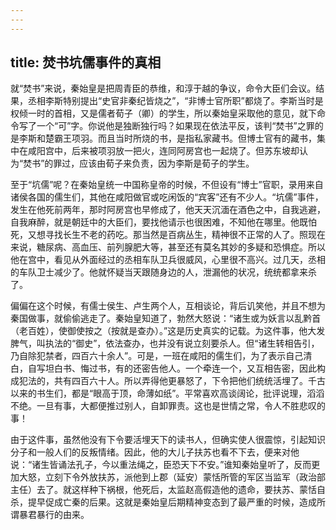 ```yaml
---
---
---
```

title: 焚书坑儒事件的真相
---




就“焚书”来说，秦始皇是把周青臣的恭维，和淳于越的争议，命令大臣们会议。结果，丞相李斯特别提出“史官非秦纪皆烧之”，“非博士官所职”都烧了。李斯当时是权倾一时的首相，又是儒者荀子（卿）的学生，所以秦始皇采取他的意见，就下命令写了一个“可”字。你说他是独断独行吗？如果现在依法平反，该判“焚书”之罪的是李斯和楚霸王项羽。而且当时所烧的书，是指私家藏书。但博士官有的藏书，集中在咸阳宫中，后来被项羽放一把火，连同阿房宫也一起烧了。但苏东坡却认为“焚书”的罪过，应该由荀子来负责，因为李斯是荀子的学生。

至于“坑儒”呢？在秦始皇统一中国称皇帝的时候，不但设有“博士”官职，录用来自诸侯各国的儒生们，其他在咸阳做官或吃闲饭的“宾客”还有不少人。“坑儒”事件，发生在他死前两年，那时阿房宫也早修成了，他天天沉湎在酒色之中，自我逃避，自我麻醉，就是朝廷中的大臣们，要找他请示也很困难，不知他在哪里。他既怕死，又想寻找长生不老的药吃。那当然是百病丛生，精神很不正常的人了。照现在来说，糖尿病、高血压、前列腺肥大等，甚至还有莫名其妙的多疑和恐惧症。所以他在宫中，看见从外面经过的丞相车队卫兵很威风，心里很不高兴。过几天，丞相的车队卫士减少了。他就怀疑当天跟随身边的人，泄漏他的状况，统统都拿来杀了。

偏偏在这个时候，有儒士侯生、卢生两个人，互相谈论，背后讥笑他，并且不想为秦国做事，就偷偷逃走了。秦始皇知道了，勃然大怒说：“诸生或为妖言以乱黔首（老百姓），使御使按之（按就是查办）。”这是历史真实的记载。为这件事，他大发脾气，叫执法的“御史”，依法查办，也并没有说立刻要杀人。但“诸生转相告引，乃自除犯禁者，四百六十余人”。可是，一班在咸阳的儒生们，为了表示自己清白，自写坦白书、悔过书，有的还密告他人。一个牵连一个，又互相告密，因此构成犯法的，共有四百六十人。所以弄得他更暴怒了，下令把他们统统活埋了。千古以来的书生们，都是“眼高于顶，命薄如纸”。平常喜欢高谈阔论，批评说理，滔滔不绝。一旦有事，大都便推过别人，自卸罪责。这也是世情之常，令人不胜悲叹的事！

由于这件事，虽然他没有下令要活埋天下的读书人，但确实使人很震惊，引起知识分子和一般人们的反叛情绪。因此，他的大儿子扶苏也看不下去，便来对他说：“诸生皆诵法孔子，今以重法绳之，臣恐天下不安。”谁知秦始皇听了，反而更加大怒，立刻下令外放扶苏，派他到上郡（延安）蒙恬所管的军区当监军（政治部主任）去了。就这样种下祸根，他死后，太监赵高假造他的遗命，要扶苏、蒙恬自杀，提早促成亡秦的后果。这就是秦始皇后期精神变态到了最严重的时候，造成所谓暴君暴行的由来。